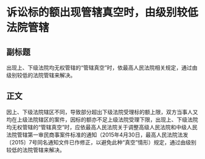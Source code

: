 # 诉讼标的额出现管辖真空时，由级别较低法院管辖
## 副标题
出现上、下级法院均无权管辖的“管辖真空”时，依最高人民法院相关规定，通过由级别较低的法院管辖来解决。
## 正文
因上、下级法院辖区不同，导致部分超出下级法院受理标的额上限，双方当事人又均在上级法院辖区的案件，因标的额亦不足上级法院受理下限，出现上、下级法院均无权管辖的“管辖真空”时，应依最高人民法院关于调整高级人民法院和中级人民法院管辖第一审民商事案件标准的通知（2015年4月30日，最高人民法院法发〔2015〕7号同名通知文件已作修正，以避免此种“真空”情形）规定，通过由级别较低的法院管辖来解决。